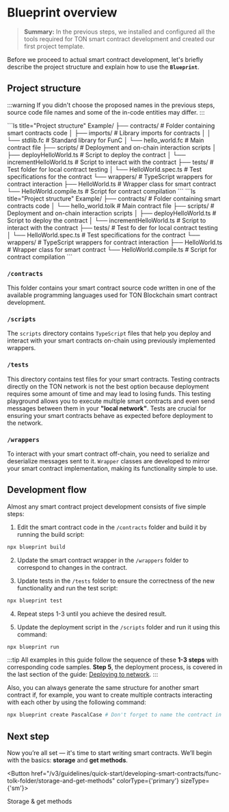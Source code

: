 
# Blueprint overview

> **Summary:** In the previous steps, we installed and configured all the tools required for TON smart contract development and created our first project template.

Before we proceed to actual smart contract development, let's briefly describe the project structure and explain how to use the **`Blueprint`**.

## Project structure

:::warning
If you didn't choose the proposed names in the previous steps, source code file names and some of the in-code entities may differ.
:::

<Tabs groupId="language">
<TabItem value="FunC" label="FunC">
```ls title="Project structure"
Example/
├── contracts/           # Folder containing smart contracts code
│   ├── imports/         # Library imports for contracts
│   │   └── stdlib.fc    # Standard library for FunC
│   └── hello_world.fc   # Main contract file
├── scripts/             # Deployment and on-chain interaction scripts
│   ├── deployHelloWorld.ts     # Script to deploy the contract
│   └── incrementHelloWorld.ts  # Script to interact with the contract
├── tests/               # Test folder for local contract testing
│   └── HelloWorld.spec.ts      # Test specifications for the contract
└── wrappers/            # TypeScript wrappers for contract interaction
    ├── HelloWorld.ts           # Wrapper class for smart contract
    └── HelloWorld.compile.ts   # Script for contract compilation
```
</TabItem>
<TabItem value="Tolk" label="Tolk">
```ls title="Project structure"
Example/
├── contracts/           # Folder containing smart contracts code
│   └── hello_world.tolk # Main contract file
├── scripts/             # Deployment and on-chain interaction scripts
│   ├── deployHelloWorld.ts     # Script to deploy the contract
│   └── incrementHelloWorld.ts  # Script to interact with the contract
├── tests/               # Test fo der for local contract testing
│   └── HelloWorld.spec.ts      # Test specifications for the contract
└── wrappers/            # TypeScript wrappers for contract interaction
    ├── HelloWorld.ts           # Wrapper class for smart contract
    └── HelloWorld.compile.ts   # Script for contract compilation
```
</TabItem>
</Tabs>

### `/contracts`

This folder contains your smart contract source code written in one of the available programming languages used for TON Blockchain smart contract development.

### `/scripts`

The `scripts` directory contains `TypeScript` files that help you deploy and interact with your smart contracts on-chain using previously implemented wrappers.

### `/tests`

This directory contains test files for your smart contracts. Testing contracts directly on the TON network is not the best option because deployment requires some amount of time and may lead to losing funds. This testing playground allows you to execute multiple smart contracts and even send messages between them in your **"local network"**. Tests are crucial for ensuring your smart contracts behave as expected before deployment to the network.

### `/wrappers`

To interact with your smart contract off-chain, you need to serialize and deserialize messages sent to it. `Wrapper` classes are developed to mirror your smart contract implementation, making its functionality simple to use.

## Development flow

Almost any smart contract project development consists of five simple steps:

1. Edit the smart contract code in the `/contracts` folder and build it by running the build script:

```bash
npx blueprint build
```

2. Update the smart contract wrapper in the `/wrappers` folder to correspond to changes in the contract.

3. Update tests in the `/tests` folder to ensure the correctness of the new functionality and run the test script:

```bash
npx blueprint test
```

4. Repeat steps 1-3 until you achieve the desired result.

5. Update the deployment script in the `/scripts` folder and run it using this command:

```bash
npx blueprint run
```

:::tip
All examples in this guide follow the sequence of these **1-3 steps** with corresponding code samples. **Step 5**, the deployment process, is covered in the last section of the guide: [Deploying to network](/v3/guidelines/quick-start/developing-smart-contracts/deploying-to-network/).
:::

Also, you can always generate the same structure for another smart contract if, for example, you want to create multiple contracts interacting with each other by using the following command:

```bash
npx blueprint create PascalCase # Don't forget to name the contract in PascalCase
```

## Next step

Now you’re all set — it's time to start writing smart contracts. We’ll begin with the basics: **storage** and **get methods**.

<Button href="/v3/guidelines/quick-start/developing-smart-contracts/func-tolk-folder/storage-and-get-methods" colorType={'primary'} sizeType={'sm'}>

  Storage & get methods

</Button>

<Feedback />
